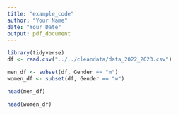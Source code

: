 ```yaml
---
title: "example_code"
author: "Your Name"
date: "Your Date"
output: pdf_document
---
```


```r
library(tidyverse)
df <- read.csv("../../cleandata/data_2022_2023.csv")

men_df <- subset(df, Gender == "m")
women_df <- subset(df, Gender == "w")

head(men_df)

head(women_df)
```
